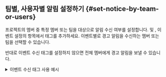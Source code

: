 ## 팀별, 사용자별 알림 설정하기 {#set-notice-by-team-or-users}

프로젝트의 멤버 중 특정 멤버 또는 팀을 대상으로 알림 수신 여부를 설정합니다. <Cmdname sid="metrics" className="uitext" /> 및 <Cmdname sid="anomaly_detection" className="uitext" />, <Cmdname sid="log" className="uitext" /> 이벤트 설정의 <Cmdname sid="event_tag" className="uitext" /> 항목에서 태그를 추가하세요. 이벤트별로 경고 알림을 수신하는 멤버 또는 팀을 선택할 수 있습니다.

반대로 이벤트 수신 태그를 설정하지 않으면 전체 멤버에게 경고 알림을 보낼 수 있습니다.

<details>
<summary>이벤트 수신 태그 사용 예시</summary>

이벤트 수신 태그에 대한 사용 예시를 통해 팀별 또는 사용자별로 경고 알림을 전송하는 설정 방법에 대해 알아봅니다. 다음과 같이 팀 별로 서로 다른 경고 알림을 전송하도록 설정합니다.

| 알림 종류             | 서버팀 수신 여부 | 데브옵스팀 수신 여부 |
| --------------------- | :--------------: | :------------------: |
| 메트릭스 경고 알림    |        <span class='emoji-ok'>✅</span>        |          <span class='emoji-no'>❌</span>          |
| 이상치 탐지 경고 알림 |        <span class='emoji-ok'>✅</span>        |          <span class='emoji-ok'>✅</span>          |
| 로그 실시간 경고 알림 |        <span class='emoji-no'>❌</span>        |          <span class='emoji-ok'>✅</span>          |

1. **이벤트 수신 설정하기** (<Cmdname sid="event_statistic" className="uitext" /> &gt; <Cmdname sid="eventNoti" className="uitext" />)

    <ImgLang img='set-event-tag-01.png' desc='사용자별 이벤트 수신 설정' />

    프로젝트에 속한 멤버들 중 서버팀 소속은 `서버팀`, 데브옵스팀 소속은 `데브옵스팀`으로 이벤트 수신 태그를 설정하세요.

1. **메트릭스 경고 알림 설정하기** (<Cmdname sid="event_statistic" className="uitext" /> &gt; <Cmdname sid="event_setting" className="uitext" /> &gt; <Cmdname sid="metrics" className="uitext" /> &gt; <Cmdname sid="add_notification" className="uitext" /> &gt; <Cmdname sid="eventNoti" className="uitext" />)

    <ImgLang img='set-event-tag-02.png' desc='사용자별 이벤트 수신 설정' />

    <Cmdname sid="add_tag" className="uitext" /> 또는 <LinkImage img="ico-add.svg" desc="추가 아이콘" /> 버튼을 클릭하세요. 태그 목록에서 원하는 태그를 선택하거나 새 태그를 생성하세요. 메트릭스 이벤트에 대한 알림을 `서버팀`으로 설정한 경우입니다.

1. **로그 실시간 경고 알림 설정** (<Cmdname sid="event_statistic" className="uitext" /> &gt; <Cmdname sid="event_setting" className="uitext" /> &gt; <Cmdname sid="log" className="uitext" /> &gt; <Cmdname sid="add_notification" className="uitext" /> &gt; <Cmdname sid="event_tag" className="uitext" />)

    <ImgLang img='set-event-tag-03.png' desc='사용자별 이벤트 수신 설정' />

    <Cmdname sid="add_tag" className="uitext" /> 또는 <LinkImage img="ico-add.svg" desc="추가 아이콘" /> 버튼을 클릭하세요. 태그 목록에서 원하는 태그를 선택하거나 새 태그를 생성하세요. 로그 실시간 이벤트에 대한 알림을 `데브옵스팀`으로 설정한 경우입니다.

1. 이상치 탐지 이벤트는 전체 멤버에게 경고 알림을 전송하므로 이벤트 수신 태그를 설정하지 않습니다.

</details>